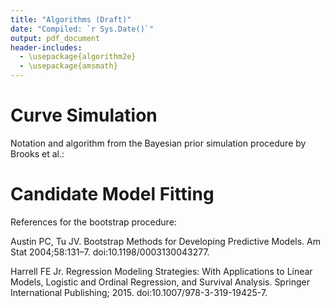```yaml
---
title: "Algorithms (Draft)"
date: "Compiled: `r Sys.Date()`"
output: pdf_document
header-includes:
  - \usepackage{algorithm2e}
  - \usepackage{amsmath}
---
```


# Curve Simulation

Notation and algorithm from the Bayesian prior simulation procedure by Brooks et al.:

\begin{algorithm}[H]

  \SetAlgoLined

  % Parameters
  \SetKw{empseas}{$s$}
  \SetKw{shape}{$f$}
  \SetKw{noise}{$\sigma$}
  \SetKw{pkht}{$\theta$}
  \SetKw{pacing}{$\nu$}
  \SetKw{numreps}{$R$}
  \SetKw{week}{$i$}

  % Parameter Descriptions
  \empseas{: empirical season} \BlankLine
  \shape{$\sim U\{\hat{f} : \text{historical season} s\}$} \BlankLine
  \noise{$\sim U\{ \hat{\tau}_s : \text{historical season} s$} \BlankLine
  \pkht{$\sim U \left[ \theta_m, \theta_M \right]$} \BlankLine
  \pacing{$\sim U \left[ 0.75, 1.25 \right]$} \BlankLine
  \numreps{: number of hypothetical seasons to Simulate} \BlankLine

  % Algorithm
  \ForEach{\empseas}{
    Fit $trendfilter(s) \rightarrow f(j)$\;
    \BlankLine

    \ForEach{\week where j = \week}{
      Calculate $\hat{\tau}^2_i = (y_{s,i} - \hat{f}_{s,j})^2$\;
    }
    \BlankLine
    Calculate $\hat{\tau}^2_s = { \genfrac {}{}{0pt}{0}{avg}{i} } \left( \hat{\tau}_i \right)$\;
  }
  \BlankLine

  \For{i = 1 to \numreps}{
    Draw $\left< \shape, \noise, \pkht, \nu \right>$\;
    Simulate curve as $f(i) + \epsilon, \text{ } \epsilon \sim N(0, \hat{\tau}^2_s)$\;
  }
\end{algorithm}


# Candidate Model Fitting

\begin{algorithm}[H]

  \SetAlgoLined

  % Parameters
  \SetKw{hihctrain}{$N_{train}$}  
  \SetKw{hihctest}{$N_{test}$}
  \SetKw{model}{$M$}
  \SetKw{varset}{$V$}
  \SetKw{outcomes}{$Y$}
  \SetKw{priorprd}{$k$}
  \SetKw{brep}{$B$}

  \SetKwFunction{ModelSelect}{ModelSelect}

  % Parameter Descriptions
  \hihctrain{: Size of training set }
  \BlankLine

  \hihctest{: Size of test set }
  \BlankLine

  \model{: Candidate model }
  \BlankLine

  \varset{: Variable set}
  \BlankLine

  \brep{: Number of bootstrap replicates}
  \BlankLine

  \outcomes{$\in$ \{peak hospitalizations, peak week, cumulative hospitalizations\} }
  \BlankLine\BlankLine


  % Algorithm

  $trainset$ $\leftarrow$ store half of simulated hypothetical hospitalization curves
  \BlankLine

  $testset$ $\leftarrow$ store other half of simulated hypothetical hospitalization curves
  \BlankLine

  \ForEach{\model}{

    Draw \brep of size \ $N_{train}$ from $trainset$.

    \ForEach{$b$ in \brep}{

      Run {\ModelSelect{\model, \varset, \brep, \text{AIC}, \text{backward stepwise}}};

      \ForEach{\outcomes}{
          Predict $\hat{Y}$ using \model\;
          Calculate root mean squared error and relative bias.
      }
    }
    Fit selected model from {\ModelSelect} to $testset$ \;

    \ForEach{\outcomes}{
      Predict $\hat{Y}$ using \model \;
      Calculate root mean squared error and relative bias.
    }
  }
  \BlankLine

\end{algorithm}

References for the bootstrap procedure:

Austin PC, Tu JV. Bootstrap Methods for Developing Predictive Models. Am Stat 2004;58:131–7. doi:10.1198/0003130043277.

Harrell FE Jr. Regression Modeling Strategies: With Applications to Linear Models, Logistic and Ordinal Regression, and Survival Analysis. Springer International Publishing; 2015. doi:10.1007/978-3-319-19425-7.
